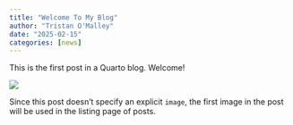 ```yaml
---
title: "Welcome To My Blog"
author: "Tristan O'Malley"
date: "2025-02-15"
categories: [news]
---
```


This is the first post in a Quarto blog. Welcome!

![](thumbnail.jpg)

Since this post doesn't specify an explicit `image`, the first image in the post will be used in the listing page of posts.
